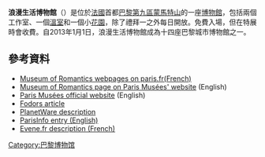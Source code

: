 '''浪漫生活博物館'''（{{lang-fr|Musée de la Vie romantique}}）是位於[[法國|法國]]首都[[巴黎|巴黎]][[巴黎第九區|第九區]][[蒙馬特山|蒙馬特山]]的一座[[博物館|博物館]]，包括兩個工作室、一個[[溫室|溫室]]和一個小[[花園|花園]]，除了禮拜一之外每日開放。免費入場，但在特展時會收費。自2013年1月1日，浪漫生活博物館成為十四座巴黎城市博物館之一。

== 參考資料 ==
* [http://www.paris.fr/portail/Culture/Portal.lut?page_id=5851 Museum of Romantics webpages on paris.fr(French)] {{Wayback|url=http://www.paris.fr/portail/Culture/Portal.lut?page_id=5851 |date=20100524000013 }}
* [https://web.archive.org/web/20141129065440/http://parismusees.paris.fr/en/city-paris-museums/city-paris-museums-network/museum-romantics Museum of Romantics page on Paris Musées' website] (English)
* [http://www.parismusees.paris.fr/en Paris Musées official website] (English)
* [http://www.fodors.com/world/europe/france/paris/review-136812.html Fodors article] {{Wayback|url=http://www.fodors.com/world/europe/france/paris/review-136812.html |date=20141225124102 }}
* [http://www.planetware.com/paris/montmartre-musee-de-la-vie-romantique-f-p-mvr.htm PlanetWare description] {{Wayback|url=http://www.planetware.com/paris/montmartre-musee-de-la-vie-romantique-f-p-mvr.htm |date=20110519233436 }}
* [http://en.parisinfo.com/museum-monuments/325/musee-de-la-vie-romantique ParisInfo entry (English)] {{Wayback|url=http://en.parisinfo.com/museum-monuments/325/musee-de-la-vie-romantique |date=20130426074811 }}
* [http://www.evene.fr/culture/lieux/vie-romantique-paris-107.php Evene.fr description (French)] {{Wayback|url=http://www.evene.fr/culture/lieux/vie-romantique-paris-107.php |date=20131014073051 }}
[[Category:巴黎博物馆|Category:巴黎博物馆]]